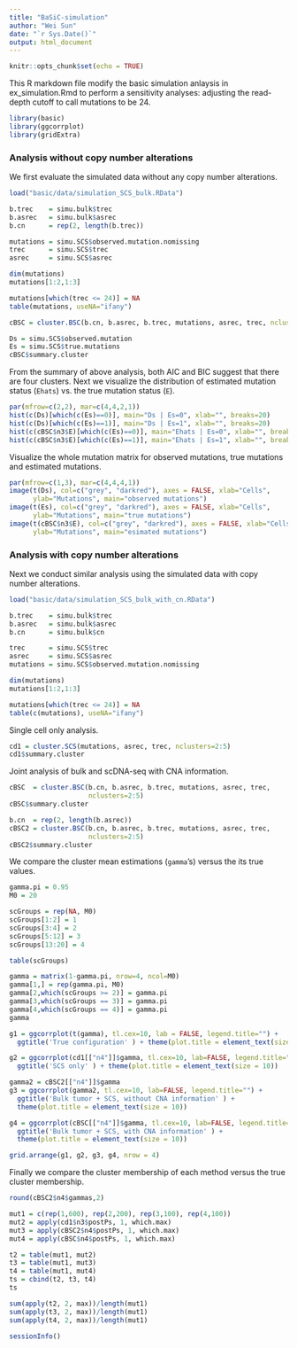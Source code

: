 ```yaml
---
title: "BaSiC-simulation"
author: "Wei Sun"
date: "`r Sys.Date()`"
output: html_document
---
```


```r
knitr::opts_chunk$set(echo = TRUE)
```

This R markdown file modify the basic simulation anlaysis in ex_simulation.Rmd to perform a sensitivity analyses: adjusting the read-depth cutoff to call mutations to be 24.

```r
library(basic)
library(ggcorrplot)
library(gridExtra)
```

### Analysis without copy number alterations

We first evaluate the simulated data without any copy number alterations. 

```r
load("basic/data/simulation_SCS_bulk.RData")

b.trec    = simu.bulk$trec
b.asrec   = simu.bulk$asrec
b.cn      = rep(2, length(b.trec))

mutations = simu.SCS$observed.mutation.nomissing
trec      = simu.SCS$trec
asrec     = simu.SCS$asrec

dim(mutations)
mutations[1:2,1:3]

mutations[which(trec <= 24)] = NA
table(mutations, useNA="ifany")

cBSC = cluster.BSC(b.cn, b.asrec, b.trec, mutations, asrec, trec, nclusters=2:5)

Ds = simu.SCS$observed.mutation
Es = simu.SCS$true.mutations
cBSC$summary.cluster
```

From the summary of above analysis, both AIC and BIC suggest that there are four clusters. Next we visualize the distribution of estimated mutation status (```Ehats```) vs. the true mutation status (```E```). 

```r
par(mfrow=c(2,2), mar=c(4,4,2,1))
hist(c(Ds)[which(c(Es)==0)], main="Ds | Es=0", xlab="", breaks=20)
hist(c(Ds)[which(c(Es)==1)], main="Ds | Es=1", xlab="", breaks=20)
hist(c(cBSC$n3$E)[which(c(Es)==0)], main="Ehats | Es=0", xlab="", breaks=20)
hist(c(cBSC$n3$E)[which(c(Es)==1)], main="Ehats | Es=1", xlab="", breaks=20)
```

Visualize the whole mutation matrix for observed mutations, true mutations and estimated mutations. 
```r
par(mfrow=c(1,3), mar=c(4,4,4,1))
image(t(Ds), col=c("grey", "darkred"), axes = FALSE, xlab="Cells", 
      ylab="Mutations", main="observed mutations")
image(t(Es), col=c("grey", "darkred"), axes = FALSE, xlab="Cells", 
      ylab="Mutations", main="true mutations")
image(t(cBSC$n3$E), col=c("grey", "darkred"), axes = FALSE, xlab="Cells", 
      ylab="Mutations", main="esimated mutations")
```

### Analysis with copy number alterations
Next we conduct similar analysis using the simulated data with copy number alterations.
```r
load("basic/data/simulation_SCS_bulk_with_cn.RData")

b.trec    = simu.bulk$trec
b.asrec   = simu.bulk$asrec
b.cn      = simu.bulk$cn

trec      = simu.SCS$trec
asrec     = simu.SCS$asrec
mutations = simu.SCS$observed.mutation.nomissing

dim(mutations)
mutations[1:2,1:3]

mutations[which(trec <= 24)] = NA
table(c(mutations), useNA="ifany")
```

Single cell only analysis.
```r
cd1 = cluster.SCS(mutations, asrec, trec, nclusters=2:5)
cd1$summary.cluster
```

Joint analysis of bulk and scDNA-seq with CNA information.

```r
cBSC  = cluster.BSC(b.cn, b.asrec, b.trec, mutations, asrec, trec, 
                    nclusters=2:5)
cBSC$summary.cluster

b.cn  = rep(2, length(b.asrec))
cBSC2 = cluster.BSC(b.cn, b.asrec, b.trec, mutations, asrec, trec,
                    nclusters=2:5)
cBSC2$summary.cluster
```

We compare the cluster mean estimations (```gamma```'s) versus the its true values. 

```r
gamma.pi = 0.95
M0 = 20

scGroups = rep(NA, M0)
scGroups[1:2] = 1
scGroups[3:4] = 2
scGroups[5:12] = 3
scGroups[13:20] = 4

table(scGroups)

gamma = matrix(1-gamma.pi, nrow=4, ncol=M0)
gamma[1,] = rep(gamma.pi, M0)
gamma[2,which(scGroups >= 2)] = gamma.pi
gamma[3,which(scGroups == 3)] = gamma.pi
gamma[4,which(scGroups == 4)] = gamma.pi
gamma

g1 = ggcorrplot(t(gamma), tl.cex=10, lab = FALSE, legend.title="") + 
  ggtitle('True configuration' ) + theme(plot.title = element_text(size = 10))

g2 = ggcorrplot(cd1[["n4"]]$gamma, tl.cex=10, lab=FALSE, legend.title="") + 
  ggtitle('SCS only' ) + theme(plot.title = element_text(size = 10))

gamma2 = cBSC2[["n4"]]$gamma
g3 = ggcorrplot(gamma2, tl.cex=10, lab=FALSE, legend.title="") + 
  ggtitle('Bulk tumor + SCS, without CNA information' ) + 
  theme(plot.title = element_text(size = 10))

g4 = ggcorrplot(cBSC[["n4"]]$gamma, tl.cex=10, lab=FALSE, legend.title="") + 
  ggtitle('Bulk tumor + SCS, with CNA information' ) +
  theme(plot.title = element_text(size = 10))

grid.arrange(g1, g2, g3, g4, nrow = 4)
```

Finally we compare the cluster membership of each method versus the true cluster membership. 
```r
round(cBSC2$n4$gammas,2)

mut1 = c(rep(1,600), rep(2,200), rep(3,100), rep(4,100))
mut2 = apply(cd1$n3$postPs, 1, which.max)
mut3 = apply(cBSC2$n4$postPs, 1, which.max)
mut4 = apply(cBSC$n4$postPs, 1, which.max)

t2 = table(mut1, mut2)
t3 = table(mut1, mut3)
t4 = table(mut1, mut4)
ts = cbind(t2, t3, t4)
ts

sum(apply(t2, 2, max))/length(mut1)
sum(apply(t3, 2, max))/length(mut1)
sum(apply(t4, 2, max))/length(mut1)
```


```r
sessionInfo()
```
